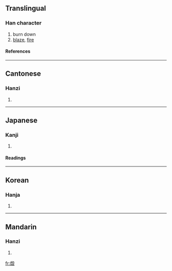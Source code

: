==Translingual==
===Han character===
{{Han char|rn=86|rad=火|as=13|sn=17|four=9784<sub>7</sub>|canj=火竹土水 (FHGE), 火竹一水 (FHME)}}
# burn down
# [[blaze]], [[fire]]
====References====
{{Han ref|kx=0685.090|dkj=19478|dj=1098.020|hdz=32241.040|uh=71EC|ud=29164|bh=C0EC|bd=49388}}

----
==Cantonese==
===Hanzi===
{{yue-hanzi|jyut=|y=wai2}}
# {{defn|Cantonese}}

----
==Japanese==
===Kanji===
{{ja-kanji|grade=|rs=火13}}
# {{defn|Japanese}} 
====Readings====
{{ja-readings|on=[[き]] (ki)|kun=[[やく]] (yaku)}}

----
==Korean==
===Hanja===
{{ko-hanja|hangeul=훼|eumhun=|rv=hwe|mr=hwe|y=hwey}}
# {{defn|Korean}}

----
==Mandarin==
===Hanzi===
{{cmn-hanzi|pin=[[hǔi]] (hui3)|wg=hui<sup>3</sup>}}
# {{defn|Mandarin}}

[[fr:燬]]